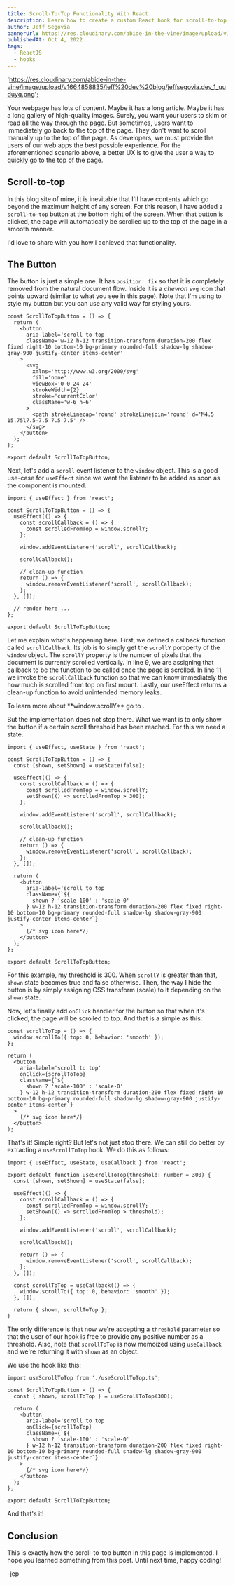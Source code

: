 ```yaml
---
title: Scroll-To-Top Functionality With React
description: Learn how to create a custom React hook for scroll-to-top functionality
author: Jeff Segovia
bannerUrl: https://res.cloudinary.com/abide-in-the-vine/image/upload/v1664858835/jeff%20dev%20blog/jeffsegovia.dev_1_uuduyq.png
publishedAt: Oct 4, 2022
tags:
  - ReactJS
  - hooks
---
```


  'https://res.cloudinary.com/abide-in-the-vine/image/upload/v1664858835/jeff%20dev%20blog/jeffsegovia.dev_1_uuduyq.png';

<BannerImage src={bannerUrl} alt='Scroll-To-Top Functionality With React' />

Your webpage has lots of content. Maybe it has a long article. Maybe it has a long gallery of high-quality images. Surely, you want your users to skim or read all the way through the page. But sometimes, users want to immediately go back to the top of the page. They don't want to scroll manually up to the top of the page. As developers, we must provide the users of our web apps the best possible experience. For the aforementioned scenario above, a better UX is to give the user a way to quickly go to the top of the page.

## Scroll-to-top

In this blog site of mine, it is inevitable that I'll have contents which go beyond the maximum height of any screen. For this reason, I have added a `scroll-to-top` button at the bottom right of the screen. When that button is clicked, the page will automatically be scrolled up to the top of the page in a smooth manner.

I'd love to share with you how I achieved that functionality.

## The Button

The button is just a simple one. It has `position: fix` so that it is completely removed from the natural document flow. Inside it is a _chevron_ `svg` icon that points upward (similar to what you see in this page). Note that I'm using <LinkInPage href='https://tailwindcss.com/' text='Tailwind CSS' /> to style my button but you can use any valid way for styling yours.

```tsx title="ScrollToTopButton.tsx" showLineNumbers
const ScrollToTopButton = () => {
  return (
    <button
      aria-label='scroll to top'
      className='w-12 h-12 transition-transform duration-200 flex fixed right-10 bottom-10 bg-primary rounded-full shadow-lg shadow-gray-900 justify-center items-center'
    >
      <svg
        xmlns='http://www.w3.org/2000/svg'
        fill='none'
        viewBox='0 0 24 24'
        strokeWidth={2}
        stroke='currentColor'
        className='w-6 h-6'
      >
        <path strokeLinecap='round' strokeLinejoin='round' d='M4.5 15.75l7.5-7.5 7.5 7.5' />
      </svg>
    </button>
  );
};

export default ScrollToTopButton;
```

Next, let's add a `scroll` event listener to the `window` object. This is a good use-case for `useEffect` since we want the listener to be added as soon as the component is mounted.

```tsx title="ScrollToTopButton.tsx" showLineNumbers
import { useEffect } from 'react';

const ScrollToTopButton = () => {
  useEffect(() => {
    const scrollCallback = () => {
      const scrolledFromTop = window.scrollY;
    };

    window.addEventListener('scroll', scrollCallback);

    scrollCallback();

    // clean-up function
    return () => {
      window.removeEventListener('scroll', scrollCallback);
    };
  }, []);

  // render here ...
};

export default ScrollToTopButton;
```

Let me explain what's happening here. First, we defined a callback function called `scrollCallback`. Its job is to simply get the `scrollY` poroperty of the `window` object. The `scrollY` property is the number of pixels that the document is currently scrolled vertically. In line 9, we are assigning that callback to be the function to be called once the page is scrolled. In line 11, we invoke the `scrollCallback` function so that we can know immediately the how much is scrolled from top on first mount. Lastly, our useEffect returns a clean-up function to avoid unintended memory leaks.

<Alert>
  To learn more about **window.scrollY** go to
  <LinkInPage
    href='https://developer.mozilla.org/en-US/docs/Web/API/Window/scrollY'
    text='this link from MDN'
  />.
</Alert>

But the implementation does not stop there. What we want is to only show the button if a certain scroll threshold has been reached. For this we need a state.

```tsx title="ScrollToTopButton.tsx" showLineNumbers {1, 4, 9, 26-27}
import { useEffect, useState } from 'react';

const ScrollToTopButton = () => {
  const [shown, setShown] = useState(false);

  useEffect(() => {
    const scrollCallback = () => {
      const scrolledFromTop = window.scrollY;
      setShown(() => scrolledFromTop > 300);
    };

    window.addEventListener('scroll', scrollCallback);

    scrollCallback();

    // clean-up function
    return () => {
      window.removeEventListener('scroll', scrollCallback);
    };
  }, []);

  return (
    <button
      aria-label='scroll to top'
      className={`${
        shown ? 'scale-100' : 'scale-0'
      } w-12 h-12 transition-transform duration-200 flex fixed right-10 bottom-10 bg-primary rounded-full shadow-lg shadow-gray-900 justify-center items-center`}
    >
      {/* svg icon here*/}
    </button>
  );
};

export default ScrollToTopButton;
```

For this example, my threshold is 300. When `scrollY` is greater than that, `shown` state becomes true and false otherwise. Then, the way I hide the button is by simply assigning CSS transform (scale) to it depending on the `shown` state.

Now, let's finally add `onClick` handler for the button so that when it's clicked, the page will be scrolled to top. And that is a simple as this:

```tsx title="ScrollToTopButton.tsx" showLineNumbers {1-3, 8}
const scrollToTop = () => {
  window.scrollTo({ top: 0, behavior: 'smooth' });
};

return (
  <button
    aria-label='scroll to top'
    onClick={scrollToTop}
    className={`${
      shown ? 'scale-100' : 'scale-0'
    } w-12 h-12 transition-transform duration-200 flex fixed right-10 bottom-10 bg-primary rounded-full shadow-lg shadow-gray-900 justify-center items-center`}
  >
    {/* svg icon here*/}
  </button>
);
```

That's it! Simple right? But let's not just stop there. We can still do better by extracting a `useScrollToTop` hook. We do this as follows:

```tsx title="useScrollToTop.ts" showLineNumbers {2, 21-23}
import { useEffect, useState, useCallback } from 'react';

export default function useScrollToTop(threshold: number = 300) {
  const [shown, setShown] = useState(false);

  useEffect(() => {
    const scrollCallback = () => {
      const scrolledFromTop = window.scrollY;
      setShown(() => scrolledFromTop > threshold);
    };

    window.addEventListener('scroll', scrollCallback);

    scrollCallback();

    return () => {
      window.removeEventListener('scroll', scrollCallback);
    };
  }, []);

  const scrollToTop = useCallback(() => {
    window.scrollTo({ top: 0, behavior: 'smooth' });
  }, []);

  return { shown, scrollToTop };
}
```

The only difference is that now we're accepting a `threshold` parameter so that the user of our hook is free to provide any positive number as a threshold. Also, note that `scrollToTop` is now memoized using `useCallback` and we're returning it with `shown` as an object.

We use the hook like this:

```tsx title="ScrollToTopButton.tsx" showLineNumbers {1, 4, 9, 26-27}
import useScrollToTop from './useScrollToTop.ts';

const ScrollToTopButton = () => {
  const { shown, scrollToTop } = useScrollToTop(300);

  return (
    <button
      aria-label='scroll to top'
      onClick={scrollToTop}
      className={`${
        shown ? 'scale-100' : 'scale-0'
      } w-12 h-12 transition-transform duration-200 flex fixed right-10 bottom-10 bg-primary rounded-full shadow-lg shadow-gray-900 justify-center items-center`}
    >
      {/* svg icon here*/}
    </button>
  );
};

export default ScrollToTopButton;
```

And that's it!

## Conclusion

This is exactly how the scroll-to-top button in this page is implemented. I hope you learned something from this post. Until next time, happy coding!

-jep
